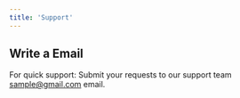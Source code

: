 ```yaml
---
title: 'Support'
---
```


## Write a Email

For quick support: Submit your requests to our support team sample@gmail.com email.
